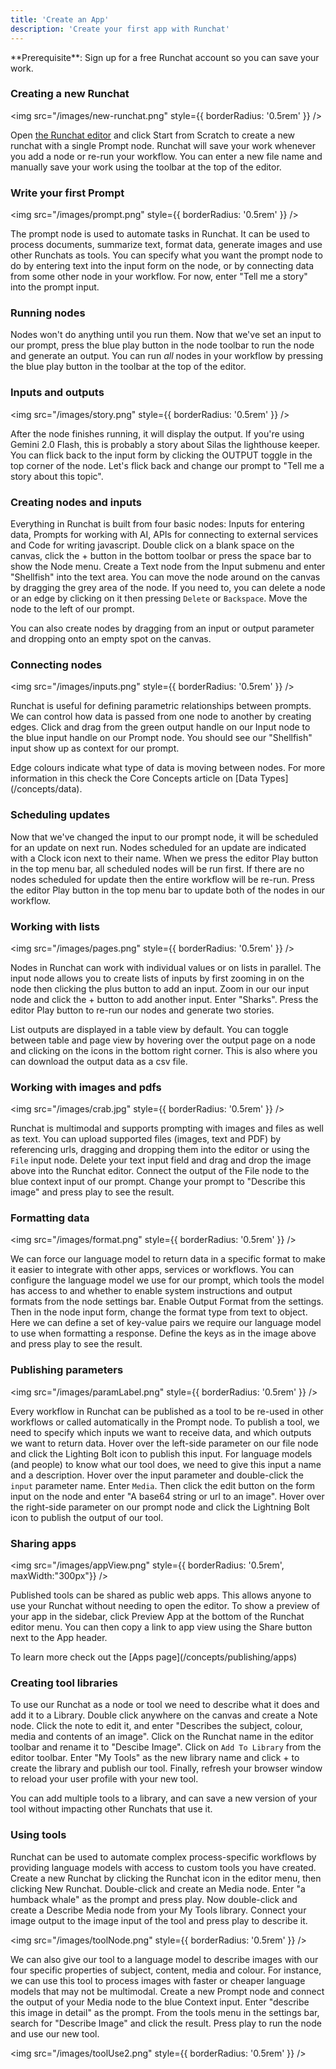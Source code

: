 ```yaml
---
title: 'Create an App'
description: 'Create your first app with Runchat'
---
```


<Info>
  **Prerequisite**: Sign up for a free Runchat account so you can save your work.
</Info>

### Creating a new Runchat

<img src="/images/new-runchat.png" style={{ borderRadius: '0.5rem' }} />

Open [the Runchat editor](https://runchat.app/editor?new=true) and click Start from Scratch to create a new runchat with a single Prompt node.
Runchat will save your work whenever you add a node or re-run your workflow. 
You can enter a new file name and manually save your work using the toolbar at the top of the editor.

### Write your first Prompt

<img src="/images/prompt.png" style={{ borderRadius: '0.5rem' }} />

The prompt node is used to automate tasks in Runchat. 
It can be used to process documents, summarize text, format data, generate images and use other Runchats as tools. 
You can specify what you want the prompt node to do by entering text into the input form on the node, or by connecting data from some other node in your workflow. 
For now, enter "Tell me a story" into the prompt input. 

### Running nodes

Nodes won't do anything until you run them. 
Now that we've set an input to our prompt, press the blue play button in the node toolbar to run the node and generate an output. 
You can run *all* nodes in your workflow by pressing the blue play button in the toolbar at the top of the editor.

### Inputs and outputs

<img src="/images/story.png" style={{ borderRadius: '0.5rem' }} />

After the node finishes running, it will display the output. 
If you're using Gemini 2.0 Flash, this is probably a story about Silas the lighthouse keeper.
You can flick back to the input form by clicking the OUTPUT toggle in the top corner of the node.
Let's flick back and change our prompt to "Tell me a story about this topic".

### Creating nodes and inputs

Everything in Runchat is built from four basic nodes: Inputs for entering data, Prompts for working with AI, APIs for connecting to external services and Code for writing javascript. 
Double click on a blank space on the canvas, click the + button in the bottom toolbar or press the space bar to show the Node menu.
Create a Text node from the Input submenu and enter "Shellfish" into the text area. 
You can move the node around on the canvas by dragging the grey area of the node.
If you need to, you can delete a node or an edge by clicking on it then pressing `Delete` or `Backspace`.
Move the node to the left of our prompt. 

<Info>
You can also create nodes by dragging from an input or output parameter and dropping onto an empty spot on the canvas.
</Info>

### Connecting nodes

<img src="/images/inputs.png" style={{ borderRadius: '0.5rem' }} />

Runchat is useful for defining parametric relationships between prompts. 
We can control how data is passed from one node to another by creating edges. 
Click and drag from the green output handle on our Input node to the blue input handle on our Prompt node.
You should see our "Shellfish" input show up as context for our prompt. 

<Info>
Edge colours indicate what type of data is moving between nodes.
For more information in this check the Core Concepts article on [Data Types](/concepts/data).
</Info>

### Scheduling updates

Now that we've changed the input to our prompt node, it will be scheduled for an update on next run. 
Nodes scheduled for an update are indicated with a Clock icon next to their name.
When we press the editor Play button in the top menu bar, all scheduled nodes will be run first. 
If there are no nodes scheduled for update then the entire workflow will be re-run. 
Press the editor Play button in the top menu bar to update both of the nodes in our workflow. 

### Working with lists

<img src="/images/pages.png" style={{ borderRadius: '0.5rem' }} />

Nodes in Runchat can work with individual values or on lists in parallel.
The input node allows you to create lists of inputs by first zooming in on the node then clicking the plus button to add an input.
Zoom in our our input node and click the + button to add another input. Enter "Sharks". 
Press the editor Play button to re-run our nodes and generate two stories.

<Info>
List outputs are displayed in a table view by default. 
You can toggle between table and page view by hovering over the output page on a node and clicking on the icons in the bottom right corner.
This is also where you can download the output data as a csv file. 
</Info>

### Working with images and pdfs

<img src="/images/crab.jpg" style={{ borderRadius: '0.5rem' }} />

Runchat is multimodal and supports prompting with images and files as well as text.
You can upload supported files (images, text and PDF) by referencing urls, dragging and dropping them into the editor or using the `File` input node. 
Delete your text input field and drag and drop the image above into the Runchat editor.
Connect the output of the File node to the blue context input of our prompt.
Change your prompt to "Describe this image" and press play to see the result. 

### Formatting data

<img src="/images/format.png" style={{ borderRadius: '0.5rem' }} />

We can force our language model to return data in a specific format to make it easier to integrate with other apps, services or workflows.
You can configure the language model we use for our prompt, which tools the model has access to and whether to enable system instructions and output formats from the node settings bar.
Enable Output Format from the settings. Then in the node input form, change the format type from text to object.
Here we can define a set of key-value pairs we require our language model to use when formatting a response. 
Define the keys as in the image above and press play to see the result. 

### Publishing parameters

<img src="/images/paramLabel.png" style={{ borderRadius: '0.5rem' }} />

Every workflow in Runchat can be published as a tool to be re-used in other workflows or called automatically in the Prompt node.
To publish a tool, we need to specify which inputs we want to receive data, and which outputs we want to return data.
Hover over the left-side parameter on our file node and click the Lighting Bolt icon to publish this input. 
For language models (and people) to know what our tool does, we need to give this input a name and a description.
Hover over the input parameter and double-click the `input` parameter name. Enter `Media`. 
Then click the edit button on the form input on the node and enter "A base64 string or url to an image". 
Hover over the right-side parameter on our prompt node and click the Lightning Bolt icon to publish the output of our tool. 

### Sharing apps
<img src="/images/appView.png" style={{ borderRadius: '0.5rem', maxWidth:"300px"}} />

Published tools can be shared as public web apps. This allows anyone to use your Runchat without needing to open the editor. 
To show a preview of your app in the sidebar, click Preview App at the bottom of the Runchat editor menu. 
You can then copy a link to app view using the Share button next to the App header. 

<Tip>
To learn more check out the [Apps page](/concepts/publishing/apps)
</Tip>

### Creating tool libraries

To use our Runchat as a node or tool we need to describe what it does and add it to a Library. 
Double click anywhere on the canvas and create a Note node. Click the note to edit it, and enter "Describes the subject, colour, media and contents of an image".
Click on the Runchat name in the editor toolbar and rename it to "Descibe Image". 
Click on `Add To Library` from the editor toolbar. Enter "My Tools" as the new library name and click + to create the library and publish our tool.
Finally, refresh your browser window to reload your user profile with your new tool. 

<Info>
You can add multiple tools to a library, and can save a new version of your tool without impacting other Runchats that use it. 
</Info>

### Using tools

Runchat can be used to automate complex process-specific workflows by providing language models with access to custom tools you have created.
Create a new Runchat by clicking the Runchat icon in the editor menu, then clicking New Runchat.
Double-click and create an Media node. Enter "a humback whale" as the prompt and press play. 
Now double-click and create a Describe Media node from your My Tools library. 
Connect your image output to the image input of the tool and press play to describe it.

<img src="/images/toolNode.png" style={{ borderRadius: '0.5rem' }} />

We can also give our tool to a language model to describe images with our four specific properties of subject, content, media and colour.
For instance, we can use this tool to process images with faster or cheaper language models that may not be multimodal. 
Create a new Prompt node and connect the output of your Media node to the blue Context input. Enter "describe this image in detail" as the prompt. 
From the tools menu in the settings bar, search for "Describe Image" and click the result. 
Press play to run the node and use our new tool. 

<img src="/images/toolUse2.png" style={{ borderRadius: '0.5rem' }} />